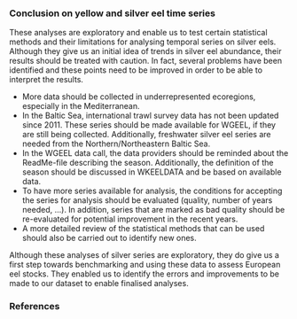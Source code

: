 ### Conclusion on yellow and silver eel time series

These analyses are exploratory and enable us to test certain statistical methods and their limitations for analysing temporal series on silver eels. Although they give us an initial idea of trends in silver eel abundance, their results should be treated with caution. In fact, several problems have been identified and these points need to be improved in order to be able to interpret the results.

- More data should be collected in underrepresented ecoregions, especially in the Mediterranean.
- In the Baltic Sea, international trawl survey data has not been updated since 2011. These series should be made available for WGEEL, if they are still being collected. Additionally, freshwater silver eel series are needed from the Northern/Northeastern Baltic Sea.
- In the WGEEL data call, the data providers should be reminded about the ReadMe-file describing the season. Additionally, the definition of the season should be discussed in WKEELDATA and be based on available data.
- To have more series available for analysis, the conditions for accepting the series for analysis should be evaluated (quality, number of years needed, ...). In addition, series that are marked as bad quality should be re-evaluated for potential improvement in the recent years. 
- A more detailed review of the statistical methods that can be used should also be carried out to identify new ones.

Although these analyses of silver series are exploratory, they do give us a first step towards benchmarking and using these data to assess European eel stocks. They enabled us to identify the errors and improvements to be made to our dataset to enable finalised analyses.

### References